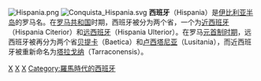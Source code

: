 {{unreferenced|time=2011-03-19T17:47:08+00:00}}
{{Expand|time=2018-08-22T05:52:14+00:00}} 
[[File:Hispania.png|thumb]]
[[File:Conquista_Hispania.svg|thumb]]
'''西班牙'''（Hispania）是[[伊比利亚半岛|伊比利亚半岛]]的罗马名。在[[罗马共和国|罗马共和国]]时期，西班牙被分为两个省，一个为[[近西班牙|近西班牙]]（Hispania Citerior）和[[远西班牙|远西班牙]]（Hispania Ulterior）。在罗马[[元首制|元首制时期]]，远西班牙被再分为两个省[[贝提卡|贝提卡]]（Baetica）和[[卢西塔尼亚|卢西塔尼亚]]（Lusitania），而近西班牙被重新命名为[[塔拉戈纳_(罗马行省)|塔拉戈纳]]（Tarraconensis）。
{{西班牙历史}}
{{葡萄牙历史}}

{{地区罗马史}}

[[Category:罗马行省|X]]
[[Category:葡萄牙行政区划史|X]]
[[Category:西班牙行政区划史|X]]
[[Category:羅馬時代的西班牙|Category:羅馬時代的西班牙]]
